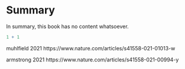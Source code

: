 # Summary

In summary, this book has no content whatsoever.

```r
1 + 1
```

muhlfield 2021 https://www.nature.com/articles/s41558-021-01013-w

armstrong 2021 https://www.nature.com/articles/s41558-021-00994-y
